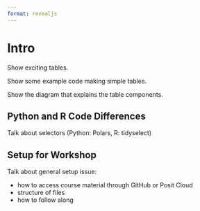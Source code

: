 ```yaml
---
format: revealjs
---
```


# Intro


Show exciting tables. 

Show some example code making simple tables.

Show the diagram that explains the table components.


## Python and R Code Differences

Talk about selectors (Python: Polars, R: tidyselect)

## Setup for Workshop

Talk about general setup issue:

- how to access course material through GitHub or Posit Cloud
- structure of files
- how to follow along

